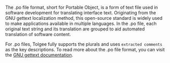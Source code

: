 The .po file format, short for Portable Object, is a form of text file used in software development
for translating interface text. Originating from the GNU gettext localization method,
this open-source standard is widely used to make applications available in multiple languages.
In the .po file, each original text string and its translation are grouped to aid automated translation
of software content.

For .po files, Tolgee fully supports the plurals and uses `extracted comments` as the key descriptions. To read more about
the .po file format, you can visit the [GNU gettext documentation](https://www.gnu.org/software/gettext/manual/html_node/PO-Files.html).
